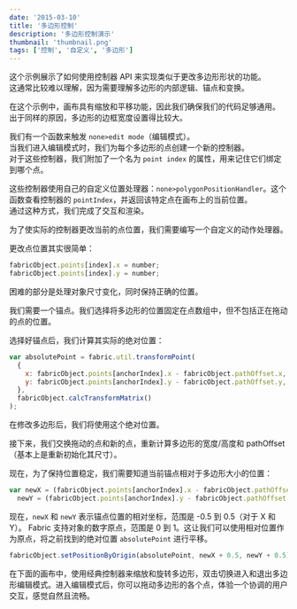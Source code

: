 ```yaml
---
date: '2015-03-10'
title: '多边形控制'
description: '多边形控制演示'
thumbnail: 'thumbnail.png'
tags: ['控制', '自定义', '多边形']
---
```



这个示例展示了如何使用控制器 API 来实现类似于更改多边形形状的功能。  
这通常比较难以理解，因为需要理解多边形的内部逻辑、锚点和变换。

在这个示例中，画布具有缩放和平移功能，因此我们确保我们的代码足够通用。  
出于同样的原因，多边形的边框宽度设置得比较大。

我们有一个函数来触发 `none>edit mode`（编辑模式）。  
当我们进入编辑模式时，我们为每个多边形的点创建一个新的控制器。  
对于这些控制器，我们附加了一个名为 `point index` 的属性，用来记住它们绑定到哪个点。

这些控制器使用自己的自定义位置处理器：`none>polygonPositionHandler`。这个函数查看控制器的 `pointIndex`，并返回该特定点在画布上的当前位置。  
通过这种方式，我们完成了交互和渲染。

为了使实际的控制器更改当前的点位置，我们需要编写一个自定义的动作处理器。

更改点位置其实很简单：

```javascript
fabricObject.points[index].x = number;
fabricObject.points[index].y = number;
```

困难的部分是处理对象尺寸变化，同时保持正确的位置。

我们需要一个锚点。我们选择将多边形的位置固定在点数组中，但不包括正在拖动的点的位置。

选择好锚点后，我们计算其实际的绝对位置：

```javascript
var absolutePoint = fabric.util.transformPoint(
  {
    x: fabricObject.points[anchorIndex].x - fabricObject.pathOffset.x,
    y: fabricObject.points[anchorIndex].y - fabricObject.pathOffset.y,
  },
  fabricObject.calcTransformMatrix()
);
```

在修改多边形后，我们将使用这个绝对位置。

接下来，我们交换拖动的点和新的点，重新计算多边形的宽度/高度和 pathOffset（基本上是重新初始化其尺寸）。

现在，为了保持位置稳定，我们需要知道当前锚点相对于多边形大小的位置：

```javascript
var newX = (fabricObject.points[anchorIndex].x - fabricObject.pathOffset.x) / fabricObject.width,
  newY = (fabricObject.points[anchorIndex].y - fabricObject.pathOffset.y) / fabricObject.height;
```

现在，`newX` 和 `newY` 表示锚点位置的相对坐标，范围是 -0.5 到 0.5（对于 X 和 Y）。
Fabric 支持对象的数字原点，范围是 0 到 1。这让我们可以使用相对位置作为原点，将之前找到的绝对位置 `absolutePoint` 进行平移。

```javascript
fabricObject.setPositionByOrigin(absolutePoint, newX + 0.5, newY + 0.5);
```

在下面的画布中，使用经典控制器来缩放和旋转多边形，双击切换进入和退出多边形编辑模式。进入编辑模式后，你可以拖动多边形的各个点，体验一个协调的用户交互，感觉自然且流畅。
<CodeEditor code={code} canvasId="canvas" client:idle>
  <canvas id="canvas" width="500" height="500"></canvas>
</CodeEditor>
